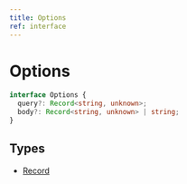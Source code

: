 ```yaml
---
title: Options
ref: interface
---
```


# Options

```ts
interface Options {
  query?: Record<string, unknown>;
  body?: Record<string, unknown> | string;
}
```

## Types

- [Record](https://www.typescriptlang.org/docs/handbook/utility-types.html#recordkeys-type)
